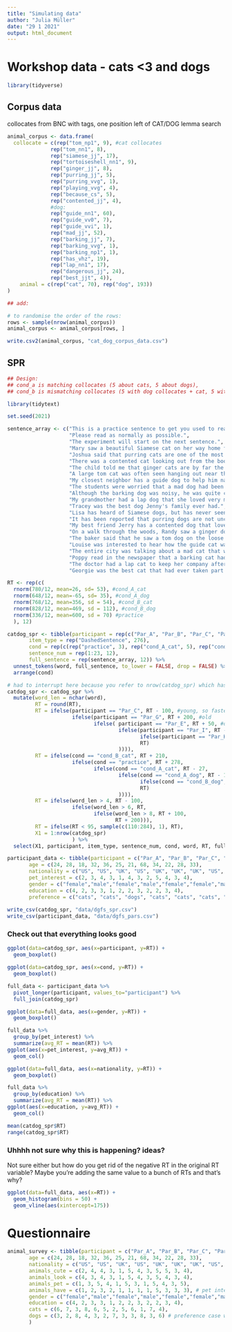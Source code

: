 ```yaml
---
title: "Simulating data"
author: "Julia Müller"
date: "29 1 2021"
output: html_document
---
```


# Workshop data - cats <3 and dogs

```r
library(tidyverse)
```


## Corpus data

collocates from BNC with tags, one position left of CAT/DOG lemma search
```r
animal_corpus <- data.frame(
  collocate = c(rep("tom_np1", 9), #cat collocates
              rep("tom_nn1", 8),
              rep("siamese_jj", 17),
              rep("tortoiseshell_nn1", 9),
              rep("ginger_jj", 8),
              rep("purring_jj", 5),
              rep("purring_vvg", 1),
              rep("playing_vvg", 4),
              rep("because_cs", 5),
              rep("contented_jj", 4),
              #dog:
              rep("guide_nn1", 60),
              rep("guide_vv0", 7),
              rep("guide_vvi", 1),
              rep("mad_jj", 52),
              rep("barking_jj", 7),
              rep("barking_vvg", 1),
              rep("barking_np1", 1),
              rep("has_vhz", 19),
              rep("lap_nn1", 17),
              rep("dangerous_jj", 24),
              rep("best_jjt", 4)),
    animal = c(rep("cat", 70), rep("dog", 193))
)

## add: 

# to randomise the order of the rows:
rows <- sample(nrow(animal_corpus))
animal_corpus <- animal_corpus[rows, ]

write.csv2(animal_corpus, "cat_dog_corpus_data.csv")
```

## SPR
```r
## Design: 
## cond_a is matching collocates (5 about cats, 5 about dogs),
## cond_b is mismatching collocates (5 with dog collocates + cat, 5 with cat collocates + dog)

library(tidytext)

set.seed(2021)

sentence_array <- c("This is a practice sentence to get you used to reading sentences like this.",
                    "Please read as normally as possible.",
                    "The experiment will start on the next sentence.",
                    "Mary saw a beautiful Siamese cat on her way home from work.",
                    "Joshua said that purring cats are one of the most relaxing things to him.",
                    "There was a contented cat looking out from the bookstore window.",
                    "The child told me that ginger cats are by far the cutest of them all.",
                    "A large tom cat was often seen hanging out near the butcher shop.",
                    "My closest neighbor has a guide dog to help him navigate.",
                    "The students were worried that a mad dog had been spotted in town.",
                    "Although the barking dog was noisy, he was quite cute.",
                    "My grandmother had a lap dog that she loved very much.",
                    "Tracey was the best dog Jenny's family ever had.",
                    "Lisa has heard of Siamese dogs, but has never seen one.",
                    "It has been reported that purring dogs are not uncommon.",
                    "My best friend Jerry has a contented dog that loves to lounge around.",
                    "On a walk through the woods, Randy saw a ginger dog that was quite regal.",
                    "The baker said that he saw a tom dog on the loose by the bay.",
                    "Louise was interested to hear how the guide cat was adapting to his new home.",
                    "The entire city was talking about a mad cat that was seen digging through trash cans.",
                    "Poppy read in the newspaper that a barking cat had been identified.",
                    "The doctor had a lap cat to keep her company after her shifts.",
                    "Georgie was the best cat that had ever taken part in the contest.")

RT <- rep(c(
  rnorm(780/12, mean=26, sd= 53), #cond_A_cat
  rnorm(648/12, mean=-65, sd= 35), #cond_A_dog
  rnorm(768/12, mean=356, sd = 54), #cond_B_cat
  rnorm(828/12, mean=469, sd = 112), #cond_B_dog
  rnorm(336/12, mean=600, sd = 70) #practice
  ), 12)

catdog_spr <- tibble(participant = rep(c("Par_A", "Par_B", "Par_C", "Par_D", "Par_E", "Par_F", "Par_G", "Par_H", "Par_I", "Par_J", "Par_K", "Par_M"), each = 23),
       item_type = rep("DashedSentence", 276), 
       cond = rep(c(rep("practice", 3), rep("cond_A_cat", 5), rep("cond_A_dog", 5),  rep("cond_B_cat", 5),  rep("cond_B_dog", 5)), 12), 
       sentence_num = rep(1:23, 12),
       full_sentence = rep(sentence_array, 12)) %>% 
  unnest_tokens(word, full_sentence, to_lower = FALSE, drop = FALSE) %>%
  arrange(cond) 

# had to interrupt here because you refer to nrow(catdog_spr) which hasn't been created yet
catdog_spr <- catdog_spr %>% 
  mutate(word_len = nchar(word),
         RT = round(RT),
         RT = ifelse(participant == "Par_C", RT - 100, #young, so faster
                     ifelse(participant == "Par_G", RT + 200, #old
                            ifelse( participant == "Par_E", RT + 50, #doesnt care about pets
                                    ifelse(participant == "Par_I", RT - 80, #cares about pets
                                           ifelse(participant == "Par_H", RT + 500, #distracted
                                           RT)
                                    )))),
         RT = ifelse(cond == "cond_B_cat", RT + 210, 
                     ifelse(cond == "practice", RT + 278,
                            ifelse(cond == "cond_A_cat", RT - 27, 
                                    ifelse(cond == "cond_A_dog", RT - 113, 
                                           ifelse(cond == "cond_B_dog", RT + 410, 
                                           RT)
                                    )))),
         RT = ifelse(word_len > 4, RT - 100,
                     ifelse(word_len > 6, RT,
                            ifelse(word_len > 8, RT + 100,
                                   RT + 200))),
         RT = ifelse(RT < 95, sample(c(110:284), 1), RT),
         X1 = 1:nrow(catdog_spr)
                     ) %>% 
  select(X1, participant, item_type, sentence_num, cond, word, RT, full_sentence)

participant_data <- tibble(participant = c("Par_A", "Par_B", "Par_C", "Par_D", "Par_E", "Par_F", "Par_G", "Par_H", "Par_I", "Par_J", "Par_K", "Par_M"),
       age = c(24, 28, 18, 32, 36, 25, 21, 68, 34, 22, 28, 33),
       nationality = c("US", "US", "UK", "US", "UK", "UK", "UK", "US", "DE", "UK", "US", "US"),
       pet_interest = c(2, 3, 4, 3, 1, 4, 3, 2, 5, 4, 3, 4),
       gender = c("female","male","female","male","female","female","male","female","nonbinary","male","male","female"),
       education = c(4, 2, 3, 3, 1, 2, 2, 3, 2, 2, 3, 4),
       preference = c("cats", "cats", "dogs", "cats", "cats", "cats", "dogs", "cats", "cats", "dogs", "cats", "dogs"))
  
write_csv(catdog_spr, "data/dgfs_spr.csv")
write_csv(participant_data, "data/dgfs_pars.csv")
```

### Check out that everything looks good

```r
ggplot(data=catdog_spr, aes(x=participant, y=RT)) +
  geom_boxplot()
```

```r
ggplot(data=catdog_spr, aes(x=cond, y=RT)) +
  geom_boxplot()
```

```r
full_data <- participant_data %>% 
  pivot_longer(participant, values_to="participant") %>% 
  full_join(catdog_spr)
```

```r
ggplot(data=full_data, aes(x=gender, y=RT)) +
  geom_boxplot()
```

```r
full_data %>% 
  group_by(pet_interest) %>% 
  summarize(avg_RT = mean(RT)) %>% 
ggplot(aes(x=pet_interest, y=avg_RT)) +
  geom_col()
```

```r
ggplot(data=full_data, aes(x=nationality, y=RT)) +
  geom_boxplot()
```

```r
full_data %>% 
  group_by(education) %>% 
  summarize(avg_RT = mean(RT)) %>% 
ggplot(aes(x=education, y=avg_RT)) +
  geom_col()
```


```r
mean(catdog_spr$RT)
range(catdog_spr$RT)
```

### Uhhhh not sure why this is happening? ideas?
Not sure either but how do you get rid of the negative RT in the original RT variable? Maybe you're adding the same value to a bunch of RTs and that's why?
```r
ggplot(data=full_data, aes(x=RT)) +
  geom_histogram(bins = 50) + 
  geom_vline(aes(xintercept=175))
```

# Questionnaire
```r
animal_survey <- tibble(participant = c("Par_A", "Par_B", "Par_C", "Par_D", "Par_E", "Par_F", "Par_G", "Par_H", "Par_I", "Par_J", "Par_K", "Par_M"),
       age = c(24, 28, 18, 32, 36, 25, 21, 68, 34, 22, 28, 33),
       nationality = c("US", "US", "UK", "US", "UK", "UK", "UK", "US", "DE", "UK", "US", "US"),
       animals_cute = c(2, 4, 4, 3, 1, 5, 4, 3, 5, 5, 3, 4),
       animals_look = c(4, 3, 4, 3, 1, 5, 4, 3, 5, 4, 3, 4),
       animals_pet = c(1, 3, 5, 4, 1, 5, 3, 1, 5, 4, 3, 5),
       animals_have = c(1, 2, 3, 2, 1, 1, 1, 1, 5, 3, 3, 3), # pet interest average of these
       gender = c("female","male","female","male","female","female","male","female","nonbinary","male","male","female"),
       education = c(4, 2, 3, 3, 1, 2, 2, 3, 2, 2, 3, 4),
       cats = c(6, 7, 3, 8, 6, 5, 2, 5, 6, 1, 7, 4),
       dogs = c(3, 2, 8, 4, 3, 2, 7, 3, 3, 8, 3, 6) # preference case when from cats and dogs
       )
```

